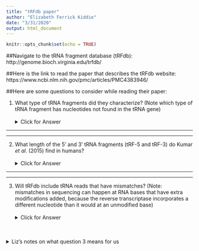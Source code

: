 ```yaml
---
title: "tRFdb paper"
author: "Elizabeth Ferrick Kiddie"
date: "3/31/2020"
output: html_document
---
```


```r
knitr::opts_chunk$set(echo = TRUE)

```

##Navigate to the tRNA fragment database (tRFdb):
http://genome.bioch.virginia.edu/trfdb/

##Here is the link to read the paper that describes the tRFdb website:
https://www.ncbi.nlm.nih.gov/pmc/articles/PMC4383946/

##Here are some questions to consider while reading their paper:

1) What type of tRNA fragments did they characterize? (Note which type of tRNA fragment has nucleotides not found in the tRNA gene)
</br></br>
<details>
  <summary>Click for Answer</summary>
    
    </br>![](/Users/elizabethferrick/Desktop/tRF_processing_fig_adapt_Kumar2015.jpeg)
    </br></br></br>3' tRFs (tRF-3) have CCA nucleotides added after transcription from the tRNA gene, so they will not perfectly match the genome anymore.
    </br></br>They address how they modified their RNA reference sequences in the methods section:
<span style="color: red;">"We extracted mature tRNA genes from the same genome assembly on which the tRNA gene coordinates were built and added ‘CCA’ at the end. In addition to that we also add 50 bases downstream sequences to find the tRFs generated from the tRNA trailer sequences."</span>

</details> 

***
***

2) What length of the 5' and 3' tRNA fragments (tRF-5 and tRF-3) do Kumar *et al.* (2015) find in humans?
</br></br>
<details>
  <summary>Click for Answer</summary>

    From the results section:
<span style="color: red;">"For humans and mice, tRF-5s are mainly 15, 22 and 32 nts, whereas tRF-3s are 18 and 22 bases long"</span>

</details> 

***
***

3) Will tRFdb include tRNA reads that have mismatches? (Note: mismatches in sequencing can happen at RNA bases that have extra modifications added, because the reverse transcriptase incorporates a different nucleotide than it would at an unmodified base)
</br></br>
<details>
  <summary>Click for Answer</summary>

    From the methods section:
<span style="color: red;">"We considered only those alignments where the query sequence (small RNA) was mapped to the database sequence (tRNA) along 100% of its length with 100% identity. To eliminate any false positives, the small RNAs that mapped on to the ‘tRNAdb’ were again searched against the whole genome database using blast search excluding the tRNA loci. Only those small RNAs that mapped exclusively to tRNA loci were included as probable tRFs."</span>

</details> 
</br></br>
<details>
  <summary>Liz's notes on what question 3 means for us</summary>

<style>
div.blue { background-color:#e6f0ff; border-radius: 5px; padding: 20px;}
</style>
<div class = "blue">
This means that if an RNA sequence had even one letter different than the RNA reference sequence (except for the CCA tail which they added to the reference), they threw it out and didn't include it in the database. This is a stringent approach, and for their purposes it makes sense that they decided to be stringent, because they are building a huge database and want to categorize the most abundant fragments simultaneously. But it also means that they might be missing data from tRNA fragments that likely have RNA modifications that can affect what nucleotide gets incorporated during reverse transcription. Our mapping pipeline doesn't throw out tRNA fragments that have some mismatches, so we keep more data, but it complicates the mapping and means I have to look at the data by eye more often...so the data generated by our lab will look a little different than what we get from tRFdb. It's not something right or wrong about the way the data is analyzed, just something we need to keep in mind.</div>

</details> 
</br></br>